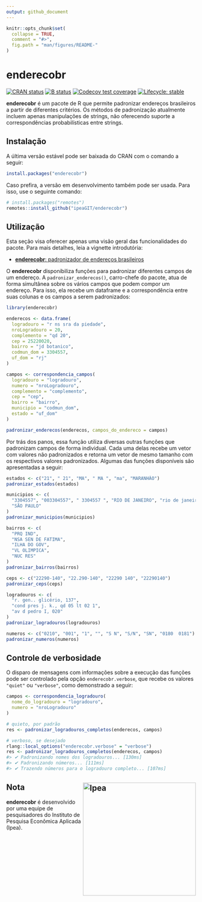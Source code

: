 ```yaml
---
output: github_document
---
```


```r
knitr::opts_chunk$set(
  collapse = TRUE,
  comment = "#>",
  fig.path = "man/figures/README-"
)
```

# enderecobr

[![CRAN
status](https://www.r-pkg.org/badges/version/enderecobr)](https://CRAN.R-project.org/package=enderecobr)
[![B
status](https://github.com/ipeaGIT/enderecobr/workflows/check/badge.svg)](https://github.com/ipeaGIT/enderecobr/actions?query=workflow%3Acheck)
[![Codecov test
coverage](https://codecov.io/gh/ipeaGIT/enderecobr/branch/main/graph/badge.svg)](https://app.codecov.io/gh/ipeaGIT/enderecobr?branch=main)
[![Lifecycle:
stable](https://lifecycle.r-lib.org/articles/figures/lifecycle-stable.svg)](https://lifecycle.r-lib.org/articles/stages.html)

**enderecobr** é um pacote de R que permite padronizar endereços brasileiros
a partir de diferentes critérios. Os métodos de padronização atualmente incluem
apenas manipulações de strings, não oferecendo suporte a correspondências
probabilísticas entre strings.

## Instalação

A última versão estável pode ser baixada do CRAN com o comando a seguir:

```r
install.packages("enderecobr")
```

Caso prefira, a versão em desenvolvimento também pode ser usada. Para isso, use
o seguinte comando:

```r
# install.packages("remotes")
remotes::install_github("ipeaGIT/enderecobr")
```

## Utilização

Esta seção visa oferecer apenas uma visão geral das funcionalidades do pacote.
Para mais detalhes, leia a vignette introdutória:

- [**enderecobr**: padronizador de endereços
brasileiros](https://ipeagit.github.io/enderecobr/articles/enderecobr.html)

O **enderecobr** disponibiliza funções para padronizar diferentes campos de um
endereço. A `padronizar_enderecos()`, carro-chefe do pacote, atua de forma
simultânea sobre os vários campos que podem compor um endereço. Para isso, ela
recebe um dataframe e a correspondência entre suas colunas e os campos a serem
padronizados:

```r
library(enderecobr)

enderecos <- data.frame(
  logradouro = "r ns sra da piedade",
  nroLogradouro = 20,
  complemento = "qd 20",
  cep = 25220020,
  bairro = "jd botanico",
  codmun_dom = 3304557,
  uf_dom = "rj"
)

campos <- correspondencia_campos(
  logradouro = "logradouro",
  numero = "nroLogradouro",
  complemento = "complemento",
  cep = "cep",
  bairro = "bairro",
  municipio = "codmun_dom",
  estado = "uf_dom"
)

padronizar_enderecos(enderecos, campos_do_endereco = campos)
```

Por trás dos panos, essa função utiliza diversas outras funções que padronizam
campos de forma individual. Cada uma delas recebe um vetor com valores não
padronizados e retorna um vetor de mesmo tamanho com os respectivos valores
padronizados. Algumas das funções disponíveis são apresentadas a seguir:

```r
estados <- c("21", " 21", "MA", " MA ", "ma", "MARANHÃO")
padronizar_estados(estados)

municipios <- c(
  "3304557", "003304557", " 3304557 ", "RIO DE JANEIRO", "rio de janeiro",
  "SÃO PAULO"
)
padronizar_municipios(municipios)

bairros <- c(
  "PRQ IND",
  "NSA SEN DE FATIMA",
  "ILHA DO GOV",
  "VL OLIMPICA",
  "NUC RES"
)
padronizar_bairros(bairros)

ceps <- c("22290-140", "22.290-140", "22290 140", "22290140")
padronizar_ceps(ceps)

logradouros <- c(
  "r. gen.. glicério, 137",
  "cond pres j. k., qd 05 lt 02 1",
  "av d pedro I, 020"
)
padronizar_logradouros(logradouros)

numeros <- c("0210", "001", "1", "", "S N", "S/N", "SN", "0180  0181")
padronizar_numeros(numeros)
```

## Controle de verbosidade

O disparo de mensagens com informações sobre a execução das funções pode ser
controlado pela opção `enderecobr.verbose`, que recebe os valores `"quiet"` ou
`"verbose"`, como demonstrado a seguir:

```r
campos <- correspondencia_logradouro(
  nome_do_logradouro = "logradouro",
  numero = "nroLogradouro"
)

# quieto, por padrão
res <- padronizar_logradouros_completos(enderecos, campos)

# verboso, se desejado
rlang::local_options("enderecobr.verbose" = "verbose")
res <- padronizar_logradouros_completos(enderecos, campos)
#> ✔ Padronizando nomes dos logradouros... [130ms]
#> ✔ Padronizando números... [111ms]
#> ✔ Trazendo números para o logradouro completo... [107ms]
```

## Nota <a href="https://www.ipea.gov.br"><img src="man/figures/ipea_logo.png" alt="Ipea" align="right" width="300"/></a>

**enderecobr** é desenvolvido por uma equipe de pesquisadores do Instituto
de Pesquisa Econômica Aplicada (Ipea).
